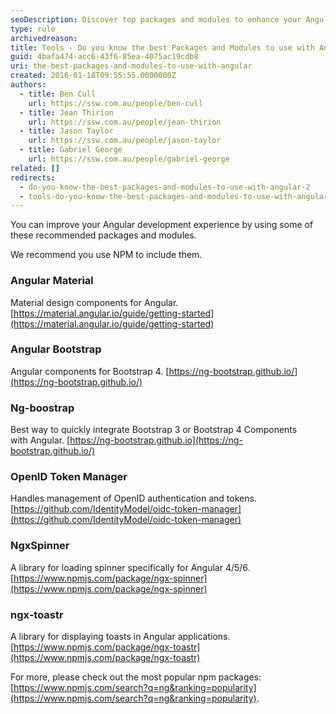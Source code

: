 ```yaml
---
seoDescription: Discover top packages and modules to enhance your Angular development experience, including Material, Bootstrap, OpenID Token Manager, NgxSpinner, and more.
type: rule
archivedreason:
title: Tools - Do you know the best Packages and Modules to use with Angular?
guid: 4bafa474-acc6-43f6-85ea-4075ac19cdb8
uri: the-best-packages-and-modules-to-use-with-angular
created: 2016-01-18T09:55:55.0000000Z
authors:
  - title: Ben Cull
    url: https://ssw.com.au/people/ben-cull
  - title: Jean Thirion
    url: https://ssw.com.au/people/jean-thirion
  - title: Jason Taylor
    url: https://ssw.com.au/people/jason-taylor
  - title: Gabriel George
    url: https://ssw.com.au/people/gabriel-george
related: []
redirects:
  - do-you-know-the-best-packages-and-modules-to-use-with-angular-2
  - tools-do-you-know-the-best-packages-and-modules-to-use-with-angular
---
```


You can improve your Angular development experience by using some of these recommended packages and modules.

We recommend you use NPM to include them.
### Angular Material

Material design components for Angular. [https://material.angular.io/guide/getting-started](https://material.angular.io/guide/getting-started)

### Angular Bootstrap

Angular components for Bootstrap 4.
[https://ng-bootstrap.github.io/](https://ng-bootstrap.github.io/)

### Ng-boostrap

Best way to quickly integrate Bootstrap 3 or Bootstrap 4 Components with Angular.
[https://ng-bootstrap.github.io](https://ng-bootstrap.github.io/)

### OpenID Token Manager

Handles management of OpenID authentication and tokens.
[https://github.com/IdentityModel/oidc-token-manager](https://github.com/IdentityModel/oidc-token-manager)

### NgxSpinner

A library for loading spinner specifically for Angular 4/5/6.
[https://www.npmjs.com/package/ngx-spinner](https://www.npmjs.com/package/ngx-spinner)

### ngx-toastr

A library for displaying toasts in Angular applications.
[https://www.npmjs.com/package/ngx-toastr](https://www.npmjs.com/package/ngx-toastr)

For more, please check out the most popular npm packages: [https://www.npmjs.com/search?q=ng&ranking=popularity](https://www.npmjs.com/search?q=ng&ranking=popularity).